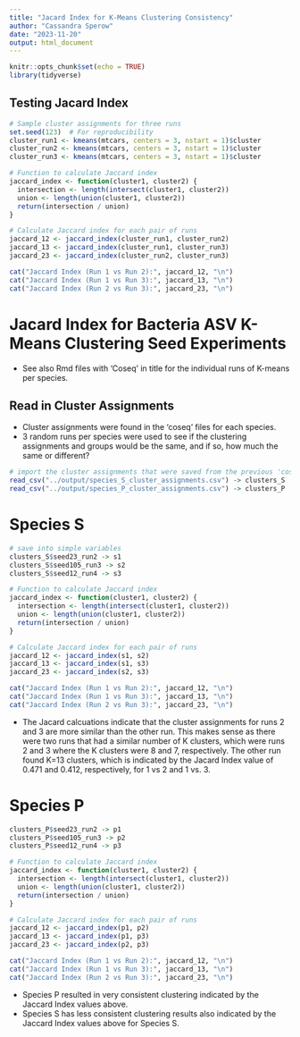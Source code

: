 ```yaml
---
title: "Jacard Index for K-Means Clustering Consistency"
author: "Cassandra Sperow"
date: "2023-11-20"
output: html_document
---
```


```r
knitr::opts_chunk$set(echo = TRUE)
library(tidyverse)
```

## Testing Jacard Index 

```r
# Sample cluster assignments for three runs
set.seed(123)  # For reproducibility
cluster_run1 <- kmeans(mtcars, centers = 3, nstart = 1)$cluster
cluster_run2 <- kmeans(mtcars, centers = 3, nstart = 1)$cluster
cluster_run3 <- kmeans(mtcars, centers = 3, nstart = 1)$cluster

```


```r
# Function to calculate Jaccard index
jaccard_index <- function(cluster1, cluster2) {
  intersection <- length(intersect(cluster1, cluster2))
  union <- length(union(cluster1, cluster2))
  return(intersection / union)
}

# Calculate Jaccard index for each pair of runs
jaccard_12 <- jaccard_index(cluster_run1, cluster_run2)
jaccard_13 <- jaccard_index(cluster_run1, cluster_run3)
jaccard_23 <- jaccard_index(cluster_run2, cluster_run3)

cat("Jaccard Index (Run 1 vs Run 2):", jaccard_12, "\n")
cat("Jaccard Index (Run 1 vs Run 3):", jaccard_13, "\n")
cat("Jaccard Index (Run 2 vs Run 3):", jaccard_23, "\n")

```


# Jacard Index for Bacteria ASV K-Means Clustering Seed Experiments
- See also Rmd files with 'Coseq' in title for the individual runs of K-means per species. 

## Read in Cluster Assignments
- Cluster assignments were found in the 'coseq' files for each species. 
- 3 random runs per species were used to see if the clustering assignments and groups would be the same, and if so, how much the same or different? 
```r
# import the cluster assignments that were saved from the previous 'coseq' files
read_csv("../output/species_S_cluster_assignments.csv") -> clusters_S
read_csv("../output/species_P_cluster_assignments.csv") -> clusters_P

```

# Species S 
```r
# save into simple variables
clusters_S$seed23_run2 -> s1
clusters_S$seed105_run3 -> s2
clusters_S$seed12_run4 -> s3
```


```r
# Function to calculate Jaccard index
jaccard_index <- function(cluster1, cluster2) {
  intersection <- length(intersect(cluster1, cluster2))
  union <- length(union(cluster1, cluster2))
  return(intersection / union)
}

# Calculate Jaccard index for each pair of runs
jaccard_12 <- jaccard_index(s1, s2)
jaccard_13 <- jaccard_index(s1, s3)
jaccard_23 <- jaccard_index(s2, s3)

cat("Jaccard Index (Run 1 vs Run 2):", jaccard_12, "\n")
cat("Jaccard Index (Run 1 vs Run 3):", jaccard_13, "\n")
cat("Jaccard Index (Run 2 vs Run 3):", jaccard_23, "\n")
```

- The Jacard calcuations indicate that the cluster assignments for runs 2 and 3 are more similar than the other run. This makes sense as there were two runs that had a similar number of K clusters, which were runs 2 and 3 where the K clusters were 8 and 7, respectively. The other run found K=13 clusters, which is indicated by the Jacard Index value of 0.471 and 0.412, respectively, for 1 vs 2 and 1 vs. 3. 

# Species P
```r
clusters_P$seed23_run2 -> p1
clusters_P$seed105_run3 -> p2
clusters_P$seed12_run4 -> p3
```


```r
# Function to calculate Jaccard index
jaccard_index <- function(cluster1, cluster2) {
  intersection <- length(intersect(cluster1, cluster2))
  union <- length(union(cluster1, cluster2))
  return(intersection / union)
}

# Calculate Jaccard index for each pair of runs
jaccard_12 <- jaccard_index(p1, p2)
jaccard_13 <- jaccard_index(p1, p3)
jaccard_23 <- jaccard_index(p2, p3)

cat("Jaccard Index (Run 1 vs Run 2):", jaccard_12, "\n")
cat("Jaccard Index (Run 1 vs Run 3):", jaccard_13, "\n")
cat("Jaccard Index (Run 2 vs Run 3):", jaccard_23, "\n")
```

- Species P resulted in very consistent clustering indicated by the Jaccard Index values above. 
- Species S has less consistent clustering results also indicated by the Jaccard Index values above for Species S. 

```r
```

